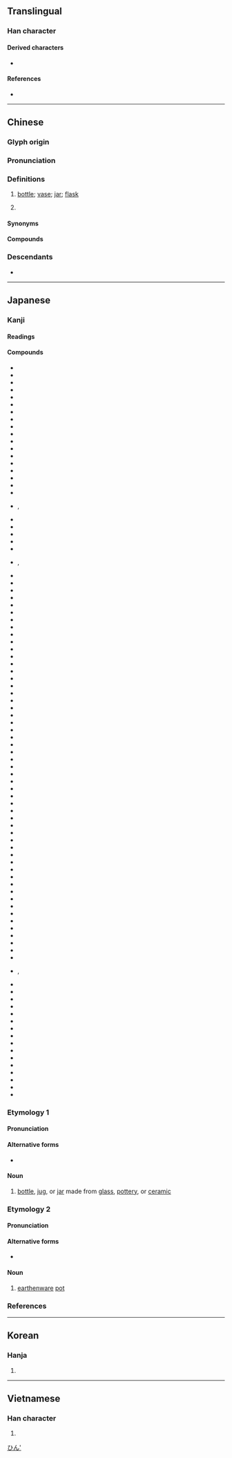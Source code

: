 {{also|甁|缾}}
{{character info/new}}
==Translingual==

===Han character===
{{Han char|rn=98|rad=瓦|as=06|sn=10|snj=11|four=81417|canj=TTMVN|ids=⿰并瓦}}

====Derived characters====
* {{l|mul|[[𦉐]]}}

====References====
* {{Han ref|kx=0749.020|dkj=21486|dj=1157.260|hdz=21425.020|uh=74F6|ud=29942|bh=B27E|bd=45694}}

----

==Chinese==
{{zh-forms|alt=缾,甁}}

===Glyph origin===
{{Han etym}}

===Pronunciation===
{{zh-pron
|m=píng,er=y
|m-s=
|dg=пин1
|c=ping4,peng4
|c-t=
|g=piang2/pin2
|g_note=piang2 - vernacular; pin2 - literary
|h=pfs=phìn;gd=piang2/pin2
|h_note=Meixian: piang2 - vernacular; pin2 - literary
|j=ping1
|mb=bǎing
|md=bìng
|mn=pân/ml:pêng
|mn_note=pân - vernacular; pêng - literary
|mn-t=ping5/bang5
|w=3bin
|x=pin2
|ma=y
|mc=y
|oc=y
|cat=n,cls
}}

===Definitions===
{{zh-hanzi}}

# [[bottle]]; [[vase]]; [[jar]]; [[flask]]
#: {{zh-x|瓶子{zi}|bottle}}
#: {{zh-x|花瓶|flower vase}}
#: {{zh-x|熱水瓶|thermos}}
# {{zh-classifier|bottled objects|t=[[bottle]]|cat=y}}
#: {{zh-x|一 瓶 酒|a bottle of wine}}

====Synonyms====
{{zh-dial|瓶子}}
{{zh-dial|瓶}}

====Compounds====
{{zh-der|井底銀瓶|來頓瓶|保溫瓶|冰瓶|半瓶醋|奶瓶|守口如瓶|寶特瓶|寶瓶|寶瓶座|拖油瓶|挈瓶|挈瓶之知|挈瓶小智|操瓶湧泉|擲瓶|新瓶舊酒|暖水瓶|水瓶|油瓶|淨瓶|湯瓶|蒸餾瓶|熱水瓶|燒瓶|球瓶|瓶刷子樹|瓶口|瓶塞|瓶墜簪折|瓶子|瓶桶|瓶爾小草|瓶罄罍恥|瓶膽|瓶落水|瓶蓋|瓶裝|瓶頸|空藏瓶|突破瓶頸|緘口如瓶|膽瓶|舊瓶新酒|花瓶|酒瓶|酒瓶椰子|金瓶梅|銀瓶|開瓶費|電熱水瓶|電瓶|魔瓶}}

===Descendants===
* {{desc|bor=1|za|bingz}}

{{zh-cat|Beginning|Vessels|Containers}}

----

==Japanese==
{{ja-kanji forms|瓶|甁}}

===Kanji===
{{ja-kanji|rs=瓦06|kyu=甁}}

====Readings====
{{ja-readings
|goon=びょう<びやう
|kanon=へい
|toon=びん
|kun=かめ-
}}

====Compounds====
{{der-top|Compounds}}
* {{ja-r|藍瓶|あいがめ}}
* {{ja-r|藍瓶役|あいがめやく}}
* {{ja-r|秋の日は釣瓶落とし|あき の ひ は つるべ おとし}}
* {{ja-r|空き瓶|あきびん}}
* {{ja-r|伊勢瓶子|いせへいじ}}
* {{ja-r|一種一瓶|いっしゅいっぺい}}
* {{ja-r|海流瓶|かいりゅうびん}}
* {{ja-r|火炎瓶|かえんびん}}
* {{ja-r|角瓶|かくびん}}
* {{ja-r|籠釣瓶|かごつるべ}}
* {{ja-r|籠釣瓶花街酔醒|^かごつるべ ^さと の ^えいざめ}}
* {{ja-r|花瓶|かびん}}
* {{ja-r|花瓶|かへい}}
* {{ja-r|瓶覗き|かめのぞき}}
* {{ja-r|ガラス瓶|ガラスびん}}
* {{ja-r|燗瓶|かんびん}}
* {{ja-r|金瓶梅|きんぺいばい}}
* {{ja-r|口を守ること瓶の如くす|くち を まもる こと かめ の ごとくす}}
* {{ja-r|花瓶|けびょう}}, {{ja-r|華瓶|けびょう}}
* {{ja-r|骨瓶|こつがめ}}
* {{ja-r|胡瓶|こへい}}
* {{ja-r|三瓶山|^さんべさん}}
* {{ja-r|漆胡瓶|しっこへい}}
* {{ja-r|溲瓶|しびん}}
* {{ja-r|瀉瓶|しゃびょう}}, {{ja-r|写瓶|しゃびょう}}
* {{ja-r|溲瓶|しゅびん}}
* {{ja-r|水瓶|すいびょう}}
* {{ja-r|水瓶|すいびん}}
* {{ja-r|素瓶|すがめ}}
* {{ja-r|硯瓶|すずりがめ}}
* {{ja-r|墨磨り瓶|すみすりがめ}}
* {{ja-r|洗気瓶|せんきびん}}
* {{ja-r|仙盞瓶|せんさんびん}}
* {{ja-r|洗瓶|せんびん}}
* {{ja-r|大瓶|たいへい}}
* {{ja-r|大瓶束|たいへいづか}}
* {{ja-r|抱瓶|だちびん}}
* {{ja-r|茶瓶|ちゃびん}}
* {{ja-r|茶瓶頭|ちゃびんあたま}}
* {{ja-r|茶瓶敷|ちゃびんしき}}
* {{ja-r|茶瓶前髪|ちゃびんまえがみ}}
* {{ja-r|釣り花瓶|つりかびん}}
* {{ja-r|釣瓶|つるべ}}
* {{ja-r|釣瓶打ち|つるべうち}}
* {{ja-r|釣瓶落とし|つるべおとし}}
* {{ja-r|釣瓶返し|つるべがえし}}
* {{ja-r|釣瓶掛ける|つるべかける}}
* {{ja-r|釣瓶竿|つるべざお}}
* {{ja-r|釣瓶鮨|つるべずし}}
* {{ja-r|釣瓶縄|つるべなわ}}
* {{ja-r|提瓶|ていへい}}
* {{ja-r|手瓶|てがめ}}
* {{ja-r|滴瓶|てきびん}}
* {{ja-r|鉄瓶|てつびん}}
* {{ja-r|手釣瓶|てつるべ}}
* {{ja-r|湯瓶|とうびん}}
* {{ja-r|陶瓶|とうへい}}
* {{ja-r|銅瓶|どうへい}}
* {{ja-r|毒瓶|どくびん}}
* {{ja-r|土瓶|どびん}}
* {{ja-r|土瓶蒸し|どびんむし}}
* {{ja-r|土瓶割|どびんわり}}
* {{ja-r|取り瓶|とりべ}}
* {{ja-r|投げ釣瓶|なげつるべ}}
* {{ja-r|並び瓶子|ならびへいじ}}
* {{ja-r|南部鉄瓶|なんぶてつびん}}
* {{ja-r|猫瓶|ねこびん}}
* {{ja-r|禿げ茶瓶|はげちゃびん}}
* {{ja-r|花瓶|はながめ}}
* {{ja-r|撥ね釣瓶|はねつるべ}}
* {{ja-r|比重瓶|ひじゅうびん}}
* {{ja-r|瓶水|びょうすい}}
* {{ja-r|瓶水を移す|びょうすい を うつす}}
* {{ja-r|漂流瓶|ひょうりゅうびん}}
* {{ja-r|秤量瓶|ひょうりょうびん}}
* {{ja-r|瓶掛|びんかけ}}
* {{ja-r|瓶詰め|びんづめ}}
* {{ja-r|振り釣瓶|ふりつるべ}}
* {{ja-r|瓶花|へいか}}, {{ja-r|瓶華|へいか}}
* {{ja-r|瓶子|へいし}}
* {{ja-r|瓶子|へいじ}}
* {{ja-r|瓶子草|へいしそう}}
* {{ja-r|瓶水|へいすい}}
* {{ja-r|瓶中|へいちゅう}}
* {{ja-r|瓶裏|へいり}}
* {{ja-r|宝瓶|ほうびょう}}
* {{ja-r|宝瓶宮|^ほうへいきゅう}}
* {{ja-r|哺乳瓶|ほにゅうびん}}
* {{ja-r|魔法瓶|まほうびん}}
* {{ja-r|瓶原|^みかのはら}}
* {{ja-r|水瓶|みずがめ}}
* {{ja-r|水瓶座|^みずがめざ}}
* {{ja-r|梅瓶|メイピン}}
* {{ja-r|ライデン瓶|ライデンびん}}
* {{ja-r|脇花瓶|わきかびん}}
{{der-bottom}}

{{wikipedia|lang=ja}}

===Etymology 1===
{{ja-kanjitab|びん|yomi=o}}

====Pronunciation====
{{ja-pron|yomi=toon|びん|acc=1|acc_ref=DJR,NHK}}

====Alternative forms====
* {{ja-l|壜}}

====Noun====
{{ja-noun|びん}}

# [[bottle]], [[jug]], or [[jar]] made from [[glass]], [[pottery]], or [[ceramic]]

===Etymology 2===
{{ja-kanjitab|かめ|yomi=k}}

====Pronunciation====
{{ja-pron|yomi=k|かめ|acc=2|acc_ref=DJR,NHK}}

====Alternative forms====
* {{ja-l|甕}}

====Noun====
{{ja-noun|かめ}}

# [[earthenware]] [[pot]]

===References===
<references/>

[[Category:ja:Containers|ひん']]

----

==Korean==

===Hanja===
{{ko-hanja/new|병|병}}

# {{rfdef|ko|sort=瓦06}}

----

==Vietnamese==

===Han character===
{{vi-hantu|[[bình]]|rs=瓦06}}

# {{rfdef|vi|sort=瓦06}}